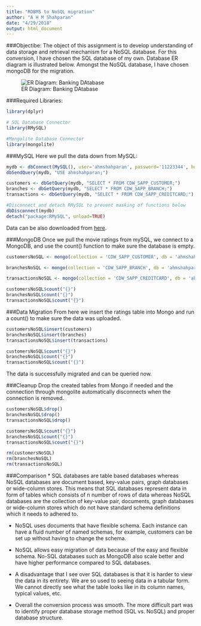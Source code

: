 ```yaml
---
title: "RDBMS to NoSQL migration"
author: "A H M Shahparan"
date: "4/29/2018"
output: html_document
---
```


###Objectibe:
The object of this assignment is to develop understanding of data storage and retrieval mechanism for a NoSQL database. For this conversion, I have chosen the SQL database of my own. Database ER diagram is illustrated below. Amongst the NoSQL database, I have chosen mongoDB for the migration.

![ER Diagram: Banking DAtabase](/Users/ahmshahparan/Desktop/CDW_SAPP/ERDiagram.png)

###Required Libraries:
```r
library(dplyr)

# SQL Database Connector
library(RMySQL)

#Mongolite Database Connector
library(mongolite)
```

###MySQL 
Here we pull the data down from MySQL:
```r
mydb <- dbConnect(MySQL(), user='ahmshahparan', password='11223344', host='db4free.net')
dbSendQuery(mydb, "USE ahmshahparan;")

customers <- dbGetQuery(mydb, "SELECT * FROM CDW_SAPP_CUSTOMER;")
branches <- dbGetQuery(mydb, "SELECT * FROM CDW_SAPP_BRANCH;")
transactions <- dbGetQuery(mydb, "SELECT * FROM CDW_SAPP_CREDITCARD;")

#Disconnect and detach RMySQL to prevent masking of functions below
dbDisconnect(mydb)
detach("package:RMySQL", unload=TRUE)
```
Data can be also downloaded from [here](https://github.com/ahmshahparan/SQL-to-NoSQL-Migration-in-R/tree/master/MySQL-Database).

###MongoDB
Once we pull the movie ratings from mySQL, we connect to a MongoDB, and use the count() function to make sure the database is empty.
```r
customersNoSQL <- mongo(collection = 'CDW_SAPP_CUSTOMER', db = 'ahmshahparan', url = "mongodb://ahmshahparan:11223344@ds263619.mlab.com:63619/ahmshahparan")

branchesNoSQL <- mongo(collection = 'CDW_SAPP_BRANCH', db = 'ahmshahparan', url = "mongodb://ahmshahparan:11223344@ds263619.mlab.com:63619/ahmshahparan")

transactionsNoSQL <- mongo(collection = 'CDW_SAPP_CREDITCARD', db = 'ahmshahparan', url = "mongodb://ahmshahparan:11223344@ds263619.mlab.com:63619/ahmshahparan")

customersNoSQL$count("{}")
branchesNoSQL$count("{}")
transactionsNoSQL$count("{}")
```

###Data Migration
From here we insert the ratings table into Mongo and run a count() to make sure the data was uploaded.
```r
customersNoSQL$insert(customers)
branchesNoSQL$insert(branches)
transactionsNoSQL$insert(transactions)

customersNoSQL$count("{}")
branchesNoSQL$count("{}")
transactionsNoSQL$count("{}")
```
The data is successfully migrated and can be queried now.


###Cleanup
Drop the created tables from Mongo if needed and the connection through mongolite automatically disconnects when the connection is removed.
```r
customersNoSQL$drop()
branchesNoSQL$drop()
transactionsNoSQL$drop()

customersNoSQL$count("{}")
branchesNoSQL$count("{}")
transactionsNoSQL$count("{}")

rm(customersNoSQL)
rm(branchesNoSQL)
rm(transactionsNoSQL)
```

###Comparison
* SQL databases are table based databases whereas NoSQL databases are document based, key-value pairs, graph databases or wide-column stores. This means that SQL databases represent data in form of tables which consists of n number of rows of data whereas NoSQL databases are the collection of key-value pair, documents, graph databases or wide-column stores which do not have standard schema definitions which it needs to adhered to.

* NoSQL uses documents that have flexible schema. Each instance can have a fluid number of named schemas, for example, customers can be set up without having to change the schema.

* NoSQL allows easy migration of data because of the easy and flexible schema. No-SQL databases such as MongoDB also scale better and have higher performance compared to SQL databases.

* A disadvantage that I see over SQL databases is that it is harder to view the data in its entirety. We are so used to seeing data in a tabular form. We cannot directly see what the table looks like in its column names, typical values, etc. 

* Overall the conversion process was smooth. The more difficult part was to identify proper database storage method (SQL vs. NoSQL) and proper database structure.